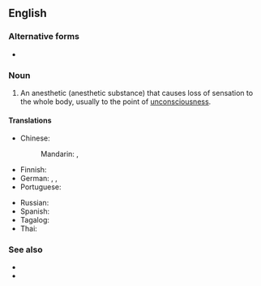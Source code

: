 ==English==

===Alternative forms===
* {{l|en|general anaesthetic}}

===Noun===
{{wikipedia}}
{{en-noun|~}}

# {{lb|en|medicine}} An anesthetic (anesthetic substance) that causes loss of sensation to the whole body, usually to the point of [[unconsciousness]].

====Translations====
{{trans-top|substance}}
* Chinese:
*: Mandarin: {{t+|cmn|全身麻醉|tr=quánshēn mázuì}}, {{t+|cmn|全麻|tr=quánmá}}
* Finnish: {{t|fi|yleispuudutusaine}}
* German: {{t+|de|Narkosemittel|n}}, {{t+|de|Narkotikum|n}} {{qualifier|technical}}, {{t|de|Allgemeinanästhetikum|n}} {{qualifier|technical}}
* Portuguese: {{t|pt|anestésico geral|m}}
{{trans-mid}}
* Russian: {{t|ru|о́бщий анесте́тик|m}}
* Spanish: {{t|es|anestésico general|m}}
* Tagalog: {{t|tl|pangimay}}
* Thai: {{t+|th|ยาสลบ}}
{{trans-bottom}}

===See also===
* {{l|en|local anesthetic}}
* {{l|en|general anesthesia}}